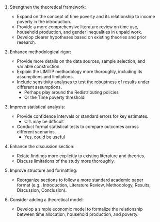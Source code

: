 1. Strengthen the theoretical framework:

   - Expand on the concept of time poverty and its relationship to income poverty in the introduction. 
   - Provide a more comprehensive literature review on time use, household production, and gender inequalities in unpaid work.
   - Develop clearer hypotheses based on existing theories and prior research.

2. Enhance methodological rigor:
 
   - Provide more details on the data sources, sample selection, and variable construction.
   - Explain the LIMTIP methodology more thoroughly, including its assumptions and limitations.
   - Include sensitivity analyses to test the robustness of results under different assumptions.
       - Perhaps play around the Redistributing policies
       - Or the Time poverty threshold
  
3. Improve statistical analysis:

   - Provide confidence intervals or standard errors for key estimates.
       - CI's may be difficult
   - Conduct formal statistical tests to compare outcomes across different scenarios.
       - Yes, could be useful
  
4. Enhance the discussion section:
   - Relate findings more explicitly to existing literature and theories.
   - Discuss limitations of the study more thoroughly.

5. Improve structure and formatting:
   - Reorganize sections to follow a more standard academic paper format (e.g., Introduction, Literature Review, Methodology, Results, Discussion, Conclusion).
  
6.  Consider adding a theoretical model:
    - Develop a simple economic model to formalize the relationship between time allocation, household production, and poverty.
